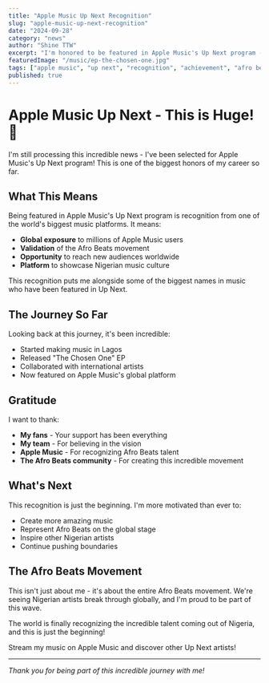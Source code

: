 ```yaml
---
title: "Apple Music Up Next Recognition"
slug: "apple-music-up-next-recognition"
date: "2024-09-28"
category: "news"
author: "Shine TTW"
excerpt: "I'm honored to be featured in Apple Music's Up Next program - a recognition that means everything to me"
featuredImage: "/music/ep-the-chosen-one.jpg"
tags: ["apple music", "up next", "recognition", "achievement", "afro beats"]
published: true
---
```


# Apple Music Up Next - This is Huge! 🍎

I'm still processing this incredible news - I've been selected for Apple Music's Up Next program! This is one of the biggest honors of my career so far.

## What This Means

Being featured in Apple Music's Up Next program is recognition from one of the world's biggest music platforms. It means:

- **Global exposure** to millions of Apple Music users
- **Validation** of the Afro Beats movement
- **Opportunity** to reach new audiences worldwide
- **Platform** to showcase Nigerian music culture

<Callout type="success">
This recognition puts me alongside some of the biggest names in music who have been featured in Up Next.
</Callout>

## The Journey So Far

Looking back at this journey, it's been incredible:

- Started making music in Lagos
- Released "The Chosen One" EP
- Collaborated with international artists
- Now featured on Apple Music's global platform

<Spotify trackId="4iV5W9uYEdYUVa79Axb7Rh" />

## Gratitude

I want to thank:

- **My fans** - Your support has been everything
- **My team** - For believing in the vision
- **Apple Music** - For recognizing Afro Beats talent
- **The Afro Beats community** - For creating this incredible movement

## What's Next

This recognition is just the beginning. I'm more motivated than ever to:

- Create more amazing music
- Represent Afro Beats on the global stage
- Inspire other Nigerian artists
- Continue pushing boundaries

<CustomImage 
  src="/images/blog/apple-music-feature.jpg" 
  alt="Shine TTW featured on Apple Music Up Next"
/>

## The Afro Beats Movement

This isn't just about me - it's about the entire Afro Beats movement. We're seeing Nigerian artists break through globally, and I'm proud to be part of this wave.

The world is finally recognizing the incredible talent coming out of Nigeria, and this is just the beginning!

<Callout type="info">
Stream my music on Apple Music and discover other Up Next artists!
</Callout>

---

*Thank you for being part of this incredible journey with me!*
